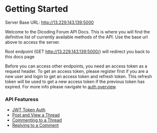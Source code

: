 # Getting Started

<Success>Server Base URL: http://13.229.143.139:5000</Success>

Welcome to the Dicoding Forum API Docs. This is where you will find the
definitive list of currently available methods of the API. Use the base url
above to access the server.

<Info>Root endpoint (GET http://13.229.143.139:5000/) will redirect you back to this docs page</Info>

Before you can access other endpoints, you need an access token as a request
header. To get an access token, please register first if you are a new user and
login to get an access token and refresh token. This refresh token will be used
to get a new access token if the previous token has expired. For more info
please navigate to [auth overview](api/auth/overview).

### API Featuress

- [JWT Token Auth](/api/auth/overview)
- [Post and View a Thread](/api/threads/post)
- [Commenting to a Thread](/api/threads/comments/post)
- [Replying to a Comment](/api/threads/comments/replies/post)
